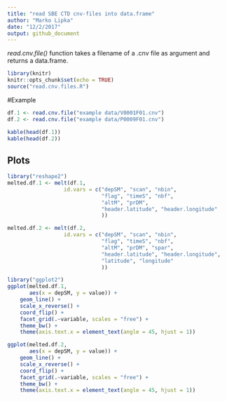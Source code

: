```yaml
---
title: "read SBE CTD cnv-files into data.frame"
author: "Marko Lipka"
date: "12/2/2017"
output: github_document
---
```


*read.cnv.file()* function takes a filename of a .cnv file as argument and returns a data.frame.

```r
library(knitr)
knitr::opts_chunk$set(echo = TRUE)
source("read.cnv.files.R")
```

#Example

```r
df.1 <- read.cnv.file("example data/V0001F01.cnv")
df.2 <- read.cnv.file("example data/P0009F01.cnv")

kable(head(df.1))
kable(head(df.2))
```

## Plots


```r
library("reshape2")
melted.df.1 <- melt(df.1,
                  id.vars = c("depSM", "scan", "nbin",
                              "flag", "timeS", "nbf",
                              "altM", "prDM",
                              "header.latitude", "header.longitude"
                              ))

melted.df.2 <- melt(df.2,
                  id.vars = c("depSM", "scan", "nbin",
                              "flag", "timeS", "nbf",
                              "altM", "prDM", "spar",
                              "header.latitude", "header.longitude",
                              "latitude", "longitude"
                              ))

library("ggplot2")
ggplot(melted.df.1,
       aes(x = depSM, y = value)) +
    geom_line() +
    scale_x_reverse() +
    coord_flip() +
    facet_grid(.~variable, scales = "free") +
    theme_bw() +
    theme(axis.text.x = element_text(angle = 45, hjust = 1))

ggplot(melted.df.2,
       aes(x = depSM, y = value)) +
    geom_line() +
    scale_x_reverse() +
    coord_flip() +
    facet_grid(.~variable, scales = "free") +
    theme_bw() +
    theme(axis.text.x = element_text(angle = 45, hjust = 1))
```
